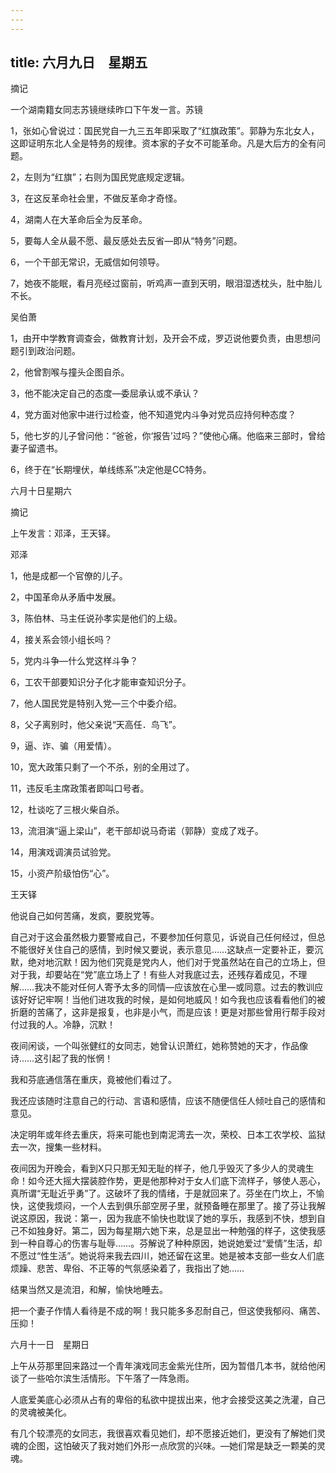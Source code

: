 ```yaml
---
---
---
```

title: 六月九日　星期五
---




摘记

一个湖南籍女同志苏镜继续昨口下午发一言。苏镜

1，张如心曾说过：国民党自一九三五年即采取了“红旗政策”。郭静为东北女人，这即证明东北人全是特务的规律。资本家的子女不可能革命。凡是大后方的全有问题。

2，左则为“红旗”；右则为国民党底规定逻辑。

3，在这反革命社会里，不做反革命才奇怪。

4，湖南人在大革命后全为反革命。

5，要每人全从最不愿、最反感处去反省―即从“特务”问题。

6，一个干部无常识，无威信如何领导。

7，她夜不能眠，看月亮经过窗前，听鸡声一直到天明，眼泪湿透枕头，肚中胎儿不长。

吴伯萧

1，由开中学教育调查会，做教育计划，及开会不成，罗迈说他要负责，由思想问题引到政治问题。

2，他曾割喉与撞头企图自杀。

3，他不能决定自己的态度―委屈承认或不承认？

4，党方面对他家中进行过检查，他不知道党内斗争对党员应持何种态度？

5，他七岁的儿子曾问他：“爸爸，你‘报告’过吗？”使他心痛。他临来三部时，曾给妻子留遗书。

6，终于在“长期埋伏，单线练系”决定他是CC特务。





六月十日星期六


摘记

上午发言：邓泽，王天铎。

邓泽

1，他是成都一个官僚的儿子。

2，中国革命从矛盾中发展。

3，陈伯林、马主任说孙孝实是他们的上级。

4，接关系会领小组长吗？

5，党内斗争―什么党这样斗争？

6，工农干部要知识分子化才能审查知识分子。

7，他人国民党是特别入党―三个中委介绍。

8，父子离别时，他父亲说“天高任．鸟飞”。

9，逼、诈、骗（用爱情）。

10，宽大政策只剩了一个不杀，别的全用过了。

11，违反毛主席政策者即叫口号者。

12，杜谈吃了三根火柴自杀。

13，流泪演“逼上梁山”，老干部却说马奇诺（郭静）变成了戏子。

14，用演戏调演员试验党。

15，小资产阶级怕伤“心”。

王天铎

他说自己如何苦痛，发疯，要脱党等。

自己对于这会虽然极力要警戒自己，不要参加任何意见，诉说自己任何经过，但总不能很好关住自己的感情，到时候又要说，表示意见……这缺点一定要补正，要沉默，绝对地沉默！因为他们究竟是党内人，他们对于党虽然站在自己的立场上，但对于我，却要站在“党”底立场上了！有些人对我底过去，还残存着成见，不理解……我决不能对任何人寄予太多的同情―应该放在心里―或同意。过去的教训应该好好记牢啊！当他们进攻我的时候，是如何地威风！如今我也应该看看他们的被折磨的苦痛了，这非是报复，也非是小气，而是应该！更是对那些曾用行帮手段对付过我的人。冷静，沉默！

夜间闲谈，一个叫张健红的女同志，她曾认识萧红，她称赞她的天才，作品像诗……这引起了我的怅惘！

我和芬底通信落在重庆，竟被他们看过了。

我还应该随时注意自己的行动、言语和感情，应该不随便信任人倾吐自己的感情和意见。

决定明年或年终去重庆，将来可能也到南泥湾去一次，荣校、日本工农学校、监狱去一次，搜集一些材料。

夜间因为开晚会，看到X只只那无知无耻的样子，他几乎毁灭了多少人的灵魂生命！如今还大摇大摆装腔作势，更是他那种对于女人们底下流样子，够使人恶心，真所谓“无耻近乎勇”了。这破坏了我的情绪，于是就回来了。芬坐在门坎上，不愉快，这使我烦闷，一个人去到俱乐部空房子里，就预备睡在那里了。接了芬让我解说这原因，我说：第一，因为我底不愉快也耽误了她的享乐，我感到不快，想到自己不如独身好。第二，因为每星期六她下来，总是显出一种勉强的样子，这使我感到一种自尊心的伤害与耻辱……。芬解说了种种原因，她说她爱过“爱情”生活，却不愿过“性生活”。她说将来我去四川，她还留在这里。她是被本支部一些女人们底烦躁、悲苦、卑俗、不正等的气氛感染着了，我指出了她……

结果当然又是流泪，和解，愉快地睡去。

把一个妻子作情人看待是不成的啊！我只能多多忍耐自己，但这使我郁闷、痛苦、压抑！





六月十一日　星期日


上午从芬那里回来路过一个青年演戏同志金紫光住所，因为暂借几本书，就给他闲谈了一些哈尔滨生活情形。下午落了一阵急雨。

人底爱美底心必须从占有的卑俗的私欲中提拔出来，他才会接受这美之洗灌，自己的灵魂被美化。

有几个较漂亮的女同志，我很喜欢看见她们，却不愿接近她们，更没有了解她们灵魂的企图，这怕破灭了我对她们外形一点欣赏的兴味。―她们常是缺乏一颗美的灵魂。